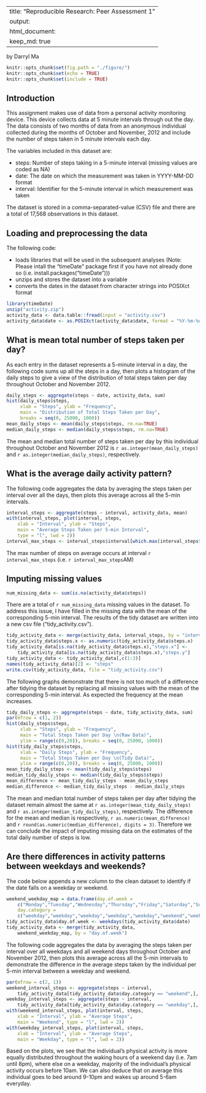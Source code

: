 
---
title: "Reproducible Research: Peer Assessment 1"
output: 
  html_document:
    keep_md: true
---
by Darryl Ma

```r
knitr::opts_chunk$set(fig.path = "./figure/")
knitr::opts_chunk$set(echo = TRUE)
knitr::opts_chunk$set(include = TRUE)
```

## Introduction

This assignment makes use of data from a personal activity monitoring device. This device collects data at 5 minute intervals through out the day. The data consists of two months of data from an anonymous individual collected during the months of October and November, 2012 and include the number of steps taken in 5 minute intervals each day.

The variables included in this dataset are:

- steps: Number of steps taking in a 5-minute interval (missing values are coded as \color{red}{\verb|NA|}NA)
- date: The date on which the measurement was taken in YYYY-MM-DD format
- interval: Identifier for the 5-minute interval in which measurement was taken

The dataset is stored in a comma-separated-value (CSV) file and there are a total of 17,568 observations in this dataset.

## Loading and preprocessing the data

The following code:

- loads libraries that will be used in the subsequent analyses (Note: Please intall the "timeDate" package first if you have not already done so (i.e. install.packages("timeDate")))
- unzips and stores the dataset into a variable
- converts the dates in the dataset from character strings into POSIXct format

```r
library(timeDate)
unzip("activity.zip")
activity_data <- data.table::fread(input = "activity.csv")
activity_data$date <- as.POSIXct(activity_data$date, format = "%Y-%m-%d")
```

## What is mean total number of steps taken per day?

As each entry in the dataset represents a 5-minute interval in a day, the following code sums up all the steps in a day, then plots a histogram of the daily steps to give a view of the distribution of total steps taken per day throughout October and November 2012.

```r
daily_steps <- aggregate(steps ~ date, activity_data, sum)
hist(daily_steps$steps, 
     xlab = "Steps", ylab = "Frequency", 
     main = "Distribution of Total Steps Taken per Day",
     breaks = seq(0, 25000, 1000))
mean_daily_steps <- mean(daily_steps$steps, rm.na=TRUE)
median_daily_steps <- median(daily_steps$steps, rm.na=TRUE)
```

The mean and median total number of steps taken per day by this individual throughout October and November 2012 is `r as.integer(mean_daily_steps)` and `r as.integer(median_daily_steps)`, respectively. 

## What is the average daily activity pattern?

The following code aggregates the data by averaging the steps taken per interval over all the days, then plots this average across all the 5-min intervals.

```r
interval_steps <- aggregate(steps ~ interval, activity_data, mean)
with(interval_steps, plot(interval, steps, 
    xlab = "Interval", ylab = "Steps",
    main = "Average Steps Taken per 5-min Interval",
    type = "l", lwd = 2))
interval_max_steps <- interval_steps$interval[which.max(interval_steps$steps)]
```

The max number of steps on average occurs at interval `r interval_max_steps` (i.e. `r interval_max_steps`AM) 

## Imputing missing values

```r
num_missing_data <- sum(is.na(activity_data$steps))
```

There are a total of `r num_missing_data` missing values in the dataset. To address this issue, I have filled in the missing data with the mean of the corresponding 5-min interval. The results of the tidy dataset are written into a new csv file ("tidy_activity.csv").

```r
tidy_activity_data <- merge(activity_data, interval_steps, by = "interval")
tidy_activity_data$steps.x <- as.numeric(tidy_activity_data$steps.x)
tidy_activity_data[is.na(tidy_activity_data$steps.x),"steps.x"] <- 
    tidy_activity_data[is.na(tidy_activity_data$steps.x),"steps.y"]
tidy_activity_data <- tidy_activity_data[,c(1:3)]
names(tidy_activity_data)[2] <- "steps"
write.csv(tidy_activity_data, file = "tidy_activity.csv")
```

The following graphs demonstrate that there is not too much of a difference after tidying the dataset by replacing all missing values with the mean of the corresponding 5-min interval. As expected the frequency at the mean increases.

```r
tidy_daily_steps <- aggregate(steps ~ date, tidy_activity_data, sum)
par(mfrow = c(1, 2))
hist(daily_steps$steps, 
     xlab = "Steps", ylab = "Frequency", 
     main = "Total Steps Taken per Day \n(Raw Data)",
     ylim = range(c(0,20)), breaks = seq(0, 25000, 1000))
hist(tidy_daily_steps$steps, 
     xlab = "Daily Steps", ylab = "Frequency", 
     main = "Total Steps Taken per Day \n(Tidy Data)",
     ylim = range(c(0,20)), breaks = seq(0, 25000, 1000))
mean_tidy_daily_steps <- mean(tidy_daily_steps$steps)
median_tidy_daily_steps <- median(tidy_daily_steps$steps)
mean_difference <- mean_tidy_daily_steps - mean_daily_steps
median_difference <- median_tidy_daily_steps - median_daily_steps
```

The mean and median total number of steps taken per day after tidying the dataset remain almost the same at `r as.integer(mean_tidy_daily_steps)` and `r as.integer(median_tidy_daily_steps)`, respectively. The difference for the mean and median is respectively, `r as.numeric(mean_difference)` and `r round(as.numeric(median_difference), digits = 3)`. Therefore we can conclude the impact of imputing missing data on the estimates of the total daily number of steps is low.

## Are there differences in activity patterns between weekdays and weekends?

The code below appends a new column to the clean dataset to identify if the date falls on a weekday or weekend.

```r
weekend_weekday_map = data.frame(day.of.week = 
    c("Monday","Tuesday","Wednesday","Thursday","Friday","Saturday","Sunday"), 
    day.category = 
    c("weekday","weekday","weekday","weekday","weekday","weekend","weekend")) 
tidy_activity_data$day.of.week <- weekdays(tidy_activity_data$date) 
tidy_activity_data <- merge(tidy_activity_data, 
    weekend_weekday_map, by = "day.of.week")
```

The following code aggregates the data by averaging the steps taken per interval over all weekdays and all weekend days throughout October and November 2012, then plots this average across all the 5-min intervals to demonstrate the difference in the average steps taken by the individual per 5-min interval between a weekday and weekend.

```r
par(mfrow = c(2, 1))
weekend_interval_steps <- aggregate(steps ~ interval, 
    tidy_activity_data[tidy_activity_data$day.category == "weekend",], mean)
weekday_interval_steps <- aggregate(steps ~ interval, 
    tidy_activity_data[tidy_activity_data$day.category == "weekday",], mean)
with(weekend_interval_steps, plot(interval, steps, 
    xlab = "Interval", ylab = "Average Steps", 
    main = "Weekend", type = "l", lwd = 2))
with(weekday_interval_steps, plot(interval, steps, 
    xlab = "Interval", ylab = "Average Steps", 
    main = "Weekday", type = "l", lwd = 2))
```

Based on the plots, we see that the individual's physical activity is more equally distributed throughout the waking hours of a weekend day (i.e. 7am until 8pm), where else on a weekday, majority of the individual's physical activity occurs before 10am. We can also deduce that on average this individual goes to bed around 9-10pm and wakes up around 5-6am everyday. 